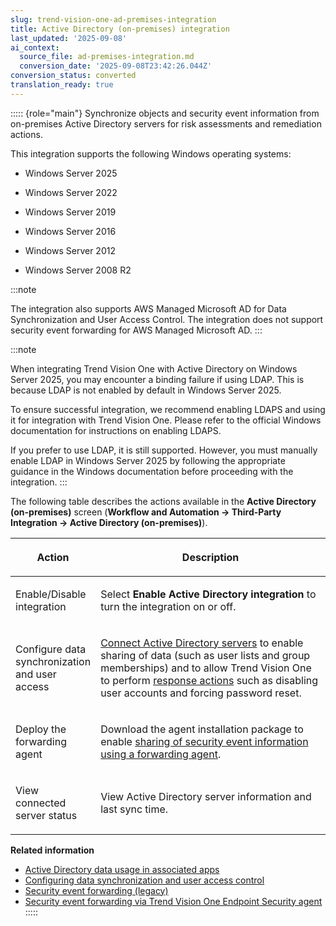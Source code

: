 ```yaml
---
slug: trend-vision-one-ad-premises-integration
title: Active Directory (on-premises) integration
last_updated: '2025-09-08'
ai_context:
  source_file: ad-premises-integration.md
  conversion_date: '2025-09-08T23:42:26.044Z'
conversion_status: converted
translation_ready: true
---
```


::::: {role="main"}
Synchronize objects and security event information from on-premises Active Directory servers for risk assessments and remediation actions.

This integration supports the following Windows operating systems:

- Windows Server 2025

- Windows Server 2022

- Windows Server 2019

- Windows Server 2016

- Windows Server 2012

- Windows Server 2008 R2

:::note

The integration also supports AWS Managed Microsoft AD for Data Synchronization and User Access Control. The integration does not support security event forwarding for AWS Managed Microsoft AD.
:::

:::note

When integrating Trend Vision One with Active Directory on Windows Server 2025, you may encounter a binding failure if using LDAP. This is because LDAP is not enabled by default in Windows Server 2025.

To ensure successful integration, we recommend enabling LDAPS and using it for integration with Trend Vision One. Please refer to the official Windows documentation for instructions on enabling LDAPS.

If you prefer to use LDAP, it is still supported. However, you must manually enable LDAP in Windows Server 2025 by following the appropriate guidance in the Windows documentation before proceeding with the integration.
:::

The following table describes the actions available in the **Active Directory (on-premises)** screen (**Workflow and Automation → Third-Party Integration → Active Directory (on-premises)**).

<table>
<colgroup>
<col style="width: 25%" />
<col style="width: 75%" />
</colgroup>
<thead>
<tr>
<th><p>Action</p></th>
<th><p>Description</p></th>
</tr>
</thead>
<tbody>
<tr>
<td><p>Enable/Disable integration</p></td>
<td><p>Select <strong>Enable Active Directory integration</strong> to turn the integration on or off.</p></td>
</tr>
<tr>
<td><p>Configure data synchronization and user access</p></td>
<td><p><a href="trend-vision-one-adfs-user-access-control">Connect Active Directory servers</a> to enable sharing of data (such as user lists and group memberships) and to allow Trend Vision One to perform <a href="trend-vision-one-response-actions-intro">response actions</a> such as disabling user accounts and forcing password reset.</p></td>
</tr>
<tr>
<td><p>Deploy the forwarding agent</p></td>
<td><p>Download the agent installation package to enable <a href="trend-vision-one-security-event-forwarding">sharing of security event information using a forwarding agent</a>.</p></td>
</tr>
<tr>
<td><p>View connected server status</p></td>
<td><p>View Active Directory server information and last sync time.</p></td>
</tr>
</tbody>
</table>

**Related information**

- [Active Directory data usage in associated apps](ad-data-usage-associated-apps.md "Understand how Active Directory data is used in associated apps after integration.")
- [Configuring data synchronization and user access control](adfs-user-access-control.md "Synchronize data from an on-premises Active Directory server through a Service Gateway.")
- [Security event forwarding (legacy)](security-event-forwarding.md "Enable sharing security event information from an on-premises Active Directory server with Cyber Risk Exposure Management.")
- [Security event forwarding via Trend Vision One Endpoint Security agent](sec-event-fwd-via-endpoint-agent.md "Enable sharing security event information from an on-premises Active Directory server with Trend Vision One.")
:::::
